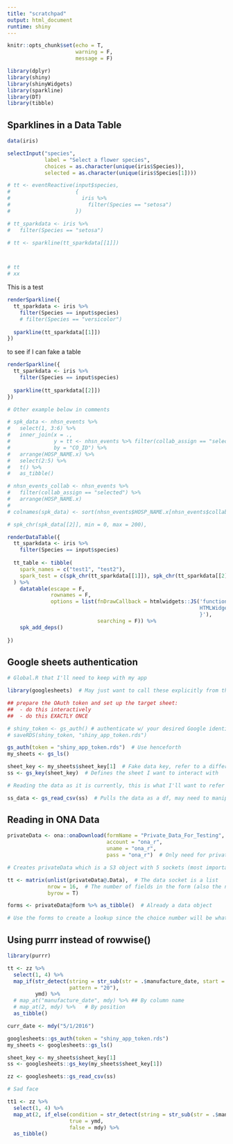 ```yaml
---
title: "scratchpad"
output: html_document
runtime: shiny
---
```


```r
knitr::opts_chunk$set(echo = T,
                      warning = F,
                      message = F)

library(dplyr)
library(shiny)
library(shinyWidgets)
library(sparkline)
library(DT)
library(tibble)

```

## Sparklines in a Data Table

```r
data(iris)
```

```r

selectInput("species",
            label = "Select a flower species",
            choices = as.character(unique(iris$Species)),
            selected = as.character(unique(iris$Species[1])))

```


```r

# tt <- eventReactive(input$species,
#                     {
#                       iris %>% 
#                         filter(Species == "setosa")
#                     })

# tt_sparkdata <- iris %>% 
#   filter(Species == "setosa")

# tt <- sparkline(tt_sparkdata[[1]])



# tt
# xx

```

This is a test

```r

renderSparkline({
  tt_sparkdata <- iris %>%
    filter(Species == input$species)
    # filter(Species == "versicolor")
  
  sparkline(tt_sparkdata[[1]])
})

```

to see if I can fake a table

```r

renderSparkline({
  tt_sparkdata <- iris %>%
    filter(Species == input$species)
  
  sparkline(tt_sparkdata[[2]])
})

```

```r
# Other example below in comments

# spk_data <- nhsn_events %>% 
#   select(1, 3:6) %>% 
#   inner_join(x = ., 
#              y = tt <- nhsn_events %>% filter(collab_assign == "selected"), 
#              by = "CO_ID") %>% 
#   arrange(HOSP_NAME.x) %>% 
#   select(2:5) %>% 
#   t() %>% 
#   as_tibble()

# nhsn_events_collab <- nhsn_events %>% 
#   filter(collab_assign == "selected") %>% 
#   arrange(HOSP_NAME.x)
# 
# colnames(spk_data) <- sort(nhsn_events$HOSP_NAME.x[nhsn_events$collab_assign == "selected"])

# spk_chr(spk_data[[2]], min = 0, max = 200),

renderDataTable({
  tt_sparkdata <- iris %>%
    filter(Species == input$species)
  
  tt_table <- tibble(
    spark_names = c("test1", "test2"),
    spark_test = c(spk_chr(tt_sparkdata[[1]]), spk_chr(tt_sparkdata[[2]]))
  ) %>% 
    datatable(escape = F,
              rownames = F,
              options = list(fnDrawCallback = htmlwidgets::JS('function(){
                                                              HTMLWidgets.staticRender();
                                                              }'),
                             searching = F)) %>% 
    spk_add_deps()
  
})
```

## Google sheets authentication

```r

# Global.R that I'll need to keep with my app

library(googlesheets)  # May just want to call these explicitly from the package

## prepare the OAuth token and set up the target sheet:
##  - do this interactively
##  - do this EXACTLY ONCE

# shiny_token <- gs_auth() # authenticate w/ your desired Google identity here
# saveRDS(shiny_token, "shiny_app_token.rds")

gs_auth(token = "shiny_app_token.rds")  # Use henceforth
my_sheets <- gs_ls()

sheet_key <- my_sheets$sheet_key[1]  # Fake data key, refer to a different key for other data
ss <- gs_key(sheet_key)  # Defines the sheet I want to interact with

# Reading the data as it is currently, this is what I'll want to refer to in the server function

ss_data <- gs_read_csv(ss)  # Pulls the data as a df, may need to manipulate the data types, but can worry about that later
```

## Reading in ONA Data

```r
privateData <- ona::onaDownload(formName = "Private_Data_For_Testing", 
                                account = "ona_r", 
                                uname = "ona_r", 
                                pass = "ona_r")  # Only need for private forms

# Creates privateData which is a S3 object with 5 sockets (most importantly data and form)

tt <- matrix(unlist(privateData@.Data),  # The data socket is a list
             nrow = 16,  # The number of fields in the form (also the number of lists in @.Data socket)
             byrow = T)

forms <- privateData@form %>% as_tibble()  # Already a data object

# Use the forms to create a lookup since the choice number will be what appears in the data

```

## Using purrr instead of rowwise()

```r
library(purrr)

tt <- zz %>% 
  select(1, 4) %>% 
  map_if(str_detect(string = str_sub(str = .$manufacture_date, start = 1, end = 2), 
                    pattern = "20"), 
         ymd) %>%
  # map_at("manufacture_date", mdy) %>% ## By column name
  # map_at(2, mdy) %>%   # By position
  as_tibble()

curr_date <- mdy("5/1/2016")

googlesheets::gs_auth(token = "shiny_app_token.rds")
my_sheets <- googlesheets::gs_ls()

sheet_key <- my_sheets$sheet_key[1]
ss <- googlesheets::gs_key(my_sheets$sheet_key[1])

zz <- googlesheets::gs_read_csv(ss)

# Sad face

tt1 <- zz %>% 
  select(1, 4) %>% 
  map_at(2, if_else(condition = str_detect(string = str_sub(str = .$manufacture_date, start = 1, end = 2), pattern = "20"),
                    true = ymd,
                    false = mdy) %>% 
  as_tibble()

```






